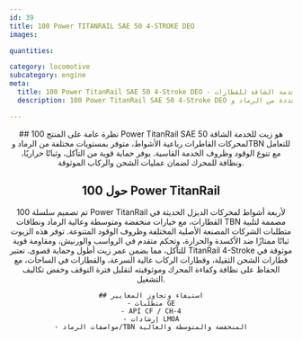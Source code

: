 ```yaml
---
id: 39
title: 100 Power TITANRAIL SAE 50 4-STROKE DEO
images:

quantities:

category: locomotive
subcategory: engine
meta:
  title: 100 Power TitanRail SAE 50 4-Stroke DEO - زيت محرك للخدمة الشاقة للقطارات
  description: 100 Power TitanRail SAE 50 4-Stroke DEO هو زيت محرك للخدمة الشاقة مُصمم لمحركات القاطرات رباعية الأشواط. متوفر بمستويات متعددة من الرماد وTBN للتعامل مع تنوع الوقود وظروف الخدمة القاسية، ويقدم حماية قوية من التآكل، وثباتًا حراريًا، ونظافة عالية للمحرك لعمليات الشحن والركاب الموثوقة. يلبي متطلبات GE ومعايير API CF / CH-4 وإرشادات LMOA.

---
```


<Header>
    ## نظرة عامة على المنتج
    100 Power TitanRail SAE 50 هو زيت للخدمة الشاقة لمحركات القاطرات
    رباعية الأشواط، متوفر بمستويات مختلفة من الرماد وTBN للتعامل مع
    تنوع الوقود وظروف الخدمة القاسية. يوفر حماية قوية من التآكل،
    وثباتًا حراريًا، ونظافة للمحرك لضمان عمليات الشحن والركاب الموثوقة.

 ## حول 100 Power TitanRail
  تم تصميم سلسلة 100 Power TitanRail لأربعة أشواط لمحركات الديزل الحديثة في القطارات، مع خيارات منخفضة ومتوسطة وعالية الرماد ونطاقات TBN مصممة لتلبية متطلبات الشركات المصنعة الأصلية المختلفة وظروف الوقود المتنوعة. توفر هذه الزيوت ثباتًا ممتازًا ضد الأكسدة والحرارة، وتحكم متقدم في الرواسب والورنيش، ومقاومة قوية للتآكل، مما يضمن عمر زيت أطول وحماية قصوى. تعتبر TitanRail 4-Stroke موثوقة في قطارات الشحن الثقيلة، وقطارات الركاب عالية السرعة، والقطارات في الساحات، مع الحفاظ على نظافة وكفاءة المحرك وموثوقيته لتقليل فترة التوقف وخفض تكاليف التشغيل.

    ## استيفاء وتجاوز المعايير
    - متطلبات GE
    - API CF / CH-4
    - إرشادات LMOA
    - مواصفات الرماد/TBN المنخفضة والمتوسطة والعالية

</Header>
